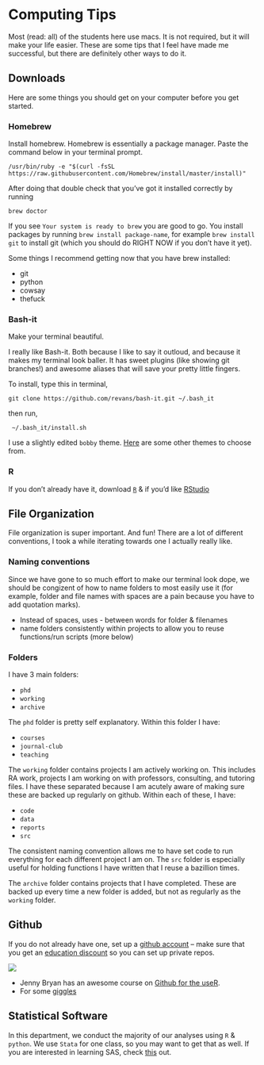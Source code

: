 # Computing Tips {#computing}

Most (read: all) of the students here use macs. It is not required, but it will make your life easier. These are some tips that I feel have made me successful, but there are definitely other ways to do it.

## Downloads

Here are some things you should get on your computer before you get started. 

### Homebrew
Install homebrew. Homebrew is essentially a package manager. Paste the command below in your terminal prompt.

```
/usr/bin/ruby -e "$(curl -fsSL https://raw.githubusercontent.com/Homebrew/install/master/install)"
```

After doing that double check that you've got it installed correctly by running
```
brew doctor
```

If you see `Your system is ready to brew` you are good to go. You install packages by running `brew install package-name`, for example `brew install git` to install git (which you should do RIGHT NOW if you don't have it yet).

Some things I recommend getting now that you have brew installed:

* git
* python 
* cowsay
* thefuck

### Bash-it
Make your terminal beautiful. 

I really like Bash-it. Both because I like to say it outloud, and because it makes my terminal look baller. It has sweet plugins (like showing git branches!) and awesome aliases that will save your pretty little fingers.

To install, type this in terminal,

```
git clone https://github.com/revans/bash-it.git ~/.bash_it
```

then run,

```
 ~/.bash_it/install.sh
```

I use a slightly edited `bobby` theme. [Here](https://github.com/Bash-it/bash-it/wiki/Themes) are some other themes to choose from.

### R

If you don't already have it, download [`R`](https://cran.r-project.org) & if you'd like [RStudio](https://www.rstudio.com/products/rstudio/#Desktop)


## File Organization

File organization is super important. And fun! There are a lot of different conventions, I took a while iterating towards one I actually really like. 

### Naming conventions

Since we have gone to so much effort to make our terminal look dope, we should be congizent of how to name folders to most easily use it (for example, folder and file names with spaces are a pain because you have to add quotation marks).

* Instead of spaces, uses - between words for folder & filenames
* name folders consistently within projects to allow you to reuse functions/run scripts (more below)


### Folders

I have 3 main folders:

* `phd `
* `working`
* `archive`

The `phd` folder is pretty self explanatory. Within this folder I have:

* `courses`
* `journal-club`
* `teaching`

The `working` folder contains projects I am actively working on. This includes RA work, projects I am working on with professors, consulting, and tutoring files. I have these separated because I am acutely aware of making sure these are backed up regularly on github. Within each of these, I have:

* `code`
* `data`
* `reports`
* `src`

The consistent naming convention allows me to have set code to run everything for each different project I am on. The `src` folder is especially useful for holding functions I have written that I reuse a bazillion times. 

The `archive` folder contains projects that I have completed. These are backed up every time a new folder is added, but not as regularly as the `working` folder.

## Github

If you do not already have one, set up a [github account](https://github.com) -- make sure that you get an [education discount](https://education.github.com/) so you can set up private repos.

![](http://imgs.xkcd.com/comics/git.png)

* Jenny Bryan has an awesome course on [Github for the useR](http://happygitwithr.com/). 
* For some [giggles](http://www.commitlogsfromlastnight.com)

## Statistical Software

In this department, we conduct the majority of our analyses using `R` & `python`. We use `Stata` for one class, so you may want to get that as well. If you are interested in learning SAS, check [this](https://support.sas.com/edu/schedules.html?ctry=us&id=2588) out.